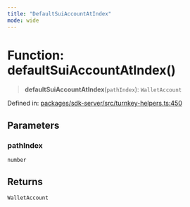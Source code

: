 ```yaml
---
title: "DefaultSuiAccountAtIndex"
mode: wide
---
```

  
# Function: defaultSuiAccountAtIndex()

> **defaultSuiAccountAtIndex**(`pathIndex`): `WalletAccount`

Defined in: [packages/sdk-server/src/turnkey-helpers.ts:450](https://github.com/tkhq/sdk/blob/d88b5e1f9a6cca8e54e61f8a127aa90fcebeaa2e/packages/sdk-server/src/turnkey-helpers.ts#L450)

## Parameters

### pathIndex

`number`

## Returns

`WalletAccount`
